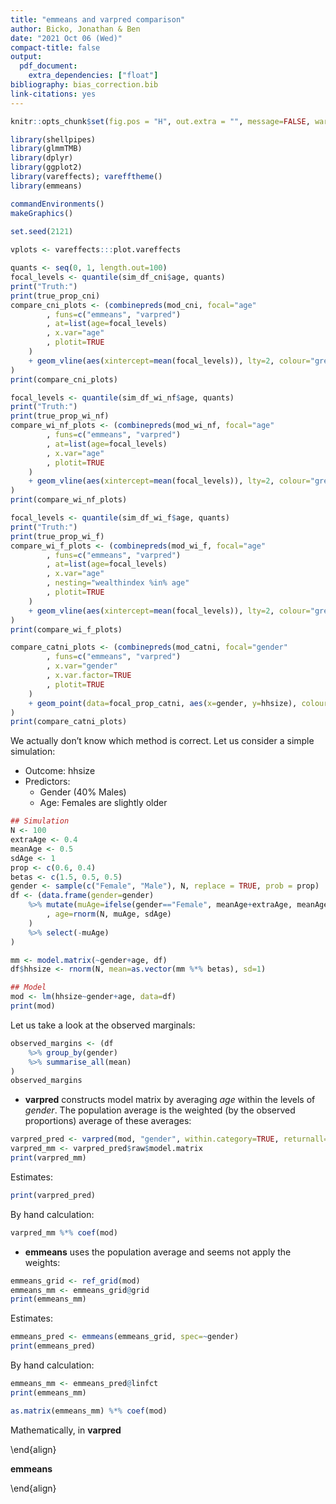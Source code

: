 ```yaml
---
title: "emmeans and varpred comparison"
author: Bicko, Jonathan & Ben
date: "2021 Oct 06 (Wed)"
compact-title: false
output:
  pdf_document:
    extra_dependencies: ["float"]
bibliography: bias_correction.bib
link-citations: yes
---
```



```r
knitr::opts_chunk$set(fig.pos = "H", out.extra = "", message=FALSE, warning=FALSE, echo=FALSE)

library(shellpipes)
library(glmmTMB)
library(dplyr)
library(ggplot2)
library(vareffects); varefftheme()
library(emmeans)

commandEnvironments()
makeGraphics()
 
set.seed(2121)

vplots <- vareffects:::plot.vareffects

```

\section{Continuous predictors}

\subsection{No interaction}

```r
quants <- seq(0, 1, length.out=100)
focal_levels <- quantile(sim_df_cni$age, quants)
print("Truth:")
print(true_prop_cni)
compare_cni_plots <- (combinepreds(mod_cni, focal="age"
		, funs=c("emmeans", "varpred")
		, at=list(age=focal_levels)
		, x.var="age"
		, plotit=TRUE
	)
	+ geom_vline(aes(xintercept=mean(focal_levels)), lty=2, colour="grey")
)
print(compare_cni_plots)
```

\subsection{Interaction between non-focal predictors}

```r
focal_levels <- quantile(sim_df_wi_nf$age, quants)
print("Truth:")
print(true_prop_wi_nf)
compare_wi_nf_plots <- (combinepreds(mod_wi_nf, focal="age"
		, funs=c("emmeans", "varpred")
		, at=list(age=focal_levels)
		, x.var="age"
		, plotit=TRUE
	)
	+ geom_vline(aes(xintercept=mean(focal_levels)), lty=2, colour="grey")
)
print(compare_wi_nf_plots)
```


\subsection{Interaction between focal and non-focal predictors}

```r
focal_levels <- quantile(sim_df_wi_f$age, quants)
print("Truth:")
print(true_prop_wi_f)
compare_wi_f_plots <- (combinepreds(mod_wi_f, focal="age"
		, funs=c("emmeans", "varpred")
		, at=list(age=focal_levels)
		, x.var="age"
		, nesting="wealthindex %in% age"
		, plotit=TRUE
	)
	+ geom_vline(aes(xintercept=mean(focal_levels)), lty=2, colour="grey")
)
print(compare_wi_f_plots)
```

\section{Categorical predictors}


\subsection{No interaction}

```r
compare_catni_plots <- (combinepreds(mod_catni, focal="gender"
		, funs=c("emmeans", "varpred")
		, x.var="gender"
		, x.var.factor=TRUE
		, plotit=TRUE
	)
	+ geom_point(data=focal_prop_catni, aes(x=gender, y=hhsize), colour="black")
)
print(compare_catni_plots)
```


\section{Why the differences?}

We actually don't know which method is correct. Let us consider a simple simulation:

- Outcome: hhsize
- Predictors:
	- Gender (40\% Males)
	- Age: Females are slightly older

```r
## Simulation
N <- 100
extraAge <- 0.4
meanAge <- 0.5
sdAge <- 1
prop <- c(0.6, 0.4)
betas <- c(1.5, 0.5, 0.5)
gender <- sample(c("Female", "Male"), N, replace = TRUE, prob = prop)
df <- (data.frame(gender=gender)
	%>% mutate(muAge=ifelse(gender=="Female", meanAge+extraAge, meanAge)
		, age=rnorm(N, muAge, sdAge)
	)
	%>% select(-muAge)
)

mm <- model.matrix(~gender+age, df)
df$hhsize <- rnorm(N, mean=as.vector(mm %*% betas), sd=1)

## Model
mod <- lm(hhsize~gender+age, data=df)
print(mod)
```

Let us take a look at the observed marginals:


```r
observed_margins <- (df
	%>% group_by(gender)
	%>% summarise_all(mean)
)
observed_margins
```

- **varpred** constructs model matrix by averaging _age_ within the levels of _gender_. The population average is the weighted (by the observed proportions) average of these averages:

```r
varpred_pred <- varpred(mod, "gender", within.category=TRUE, returnall=TRUE)
varpred_mm <- varpred_pred$raw$model.matrix
print(varpred_mm)
```

Estimates:
```r
print(varpred_pred)
```

By hand calculation:

```r
varpred_mm %*% coef(mod)
```


- **emmeans** uses the population average and seems not apply the weights:

```r
emmeans_grid <- ref_grid(mod)
emmeans_mm <- emmeans_grid@grid
print(emmeans_mm)
```


Estimates:
```r
emmeans_pred <- emmeans(emmeans_grid, spec=~gender)
print(emmeans_pred)
```

By hand calculation:


```r
emmeans_mm <- emmeans_pred@linfct
print(emmeans_mm)

as.matrix(emmeans_mm) %*% coef(mod)
```

Mathematically, in **varpred**

\begin{align}
\mathbb{E}(Y|X) =
\begin{cases}
(\beta_0 + \alpha) + \beta_1 \bar{{Age_{M}}},& \text{ if } gender = Male\\\\
\beta_0 + \beta_1 \bar{{Age_{F}}},&  \text{ if } gender = Female\
\end{cases}
\end{align}


**emmeans**

\begin{align}
\mathbb{E}(Y|X) =
\begin{cases}
(\beta_0 + \alpha) + \beta_1 \bar{{Age}},& \text{ if } gender = Male\\\\
\beta_0 + \beta_1 \bar{{Age}},&  \text{ if } gender = Female\
\end{cases}
\end{align}
